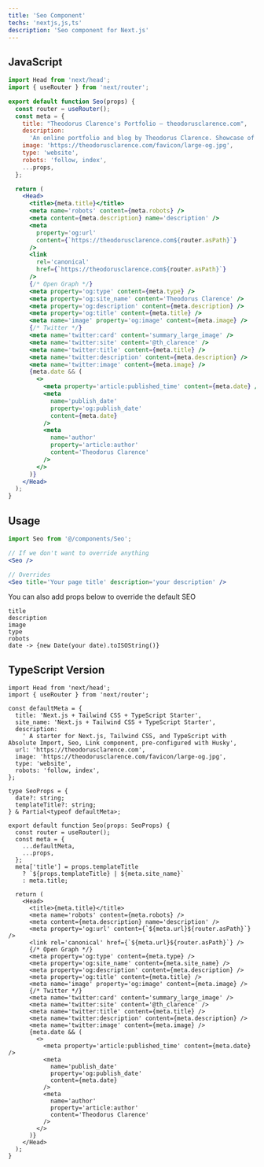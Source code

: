 ```yaml
---
title: 'Seo Component'
techs: 'nextjs,js,ts'
description: 'Seo component for Next.js'
---
```


## JavaScript

```jsx
import Head from 'next/head';
import { useRouter } from 'next/router';

export default function Seo(props) {
  const router = useRouter();
  const meta = {
    title: "Theodorus Clarence's Portfolio – theodorusclarence.com",
    description:
      'An online portfolio and blog by Theodorus Clarence. Showcase of my projects, and some of my thoughts about website development.',
    image: 'https://theodorusclarence.com/favicon/large-og.jpg',
    type: 'website',
    robots: 'follow, index',
    ...props,
  };

  return (
    <Head>
      <title>{meta.title}</title>
      <meta name='robots' content={meta.robots} />
      <meta content={meta.description} name='description' />
      <meta
        property='og:url'
        content={`https://theodorusclarence.com${router.asPath}`}
      />
      <link
        rel='canonical'
        href={`https://theodorusclarence.com${router.asPath}`}
      />
      {/* Open Graph */}
      <meta property='og:type' content={meta.type} />
      <meta property='og:site_name' content='Theodorus Clarence' />
      <meta property='og:description' content={meta.description} />
      <meta property='og:title' content={meta.title} />
      <meta name='image' property='og:image' content={meta.image} />
      {/* Twitter */}
      <meta name='twitter:card' content='summary_large_image' />
      <meta name='twitter:site' content='@th_clarence' />
      <meta name='twitter:title' content={meta.title} />
      <meta name='twitter:description' content={meta.description} />
      <meta name='twitter:image' content={meta.image} />
      {meta.date && (
        <>
          <meta property='article:published_time' content={meta.date} />
          <meta
            name='publish_date'
            property='og:publish_date'
            content={meta.date}
          />
          <meta
            name='author'
            property='article:author'
            content='Theodorus Clarence'
          />
        </>
      )}
    </Head>
  );
}
```

## Usage

```jsx
import Seo from '@/components/Seo';

// If we don't want to override anything
<Seo />

// Overrides
<Seo title='Your page title' description='your description' />
```

You can also add props below to override the default SEO

```
title
description
image
type
robots
date -> {new Date(your date).toISOString()}
```

## TypeScript Version

```tsx
import Head from 'next/head';
import { useRouter } from 'next/router';

const defaultMeta = {
  title: 'Next.js + Tailwind CSS + TypeScript Starter',
  site_name: 'Next.js + Tailwind CSS + TypeScript Starter',
  description:
    ' A starter for Next.js, Tailwind CSS, and TypeScript with Absolute Import, Seo, Link component, pre-configured with Husky',
  url: 'https://theodorusclarence.com',
  image: 'https://theodorusclarence.com/favicon/large-og.jpg',
  type: 'website',
  robots: 'follow, index',
};

type SeoProps = {
  date?: string;
  templateTitle?: string;
} & Partial<typeof defaultMeta>;

export default function Seo(props: SeoProps) {
  const router = useRouter();
  const meta = {
    ...defaultMeta,
    ...props,
  };
  meta['title'] = props.templateTitle
    ? `${props.templateTitle} | ${meta.site_name}`
    : meta.title;

  return (
    <Head>
      <title>{meta.title}</title>
      <meta name='robots' content={meta.robots} />
      <meta content={meta.description} name='description' />
      <meta property='og:url' content={`${meta.url}${router.asPath}`} />
      <link rel='canonical' href={`${meta.url}${router.asPath}`} />
      {/* Open Graph */}
      <meta property='og:type' content={meta.type} />
      <meta property='og:site_name' content={meta.site_name} />
      <meta property='og:description' content={meta.description} />
      <meta property='og:title' content={meta.title} />
      <meta name='image' property='og:image' content={meta.image} />
      {/* Twitter */}
      <meta name='twitter:card' content='summary_large_image' />
      <meta name='twitter:site' content='@th_clarence' />
      <meta name='twitter:title' content={meta.title} />
      <meta name='twitter:description' content={meta.description} />
      <meta name='twitter:image' content={meta.image} />
      {meta.date && (
        <>
          <meta property='article:published_time' content={meta.date} />
          <meta
            name='publish_date'
            property='og:publish_date'
            content={meta.date}
          />
          <meta
            name='author'
            property='article:author'
            content='Theodorus Clarence'
          />
        </>
      )}
    </Head>
  );
}
```
